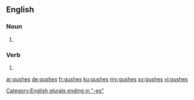 ==English==

===Noun===
{{head|en|plural}}

# {{plural of|gush|lang=en}}

===Verb===
{{head|en|verb form}}

# {{en-third-person singular of|gush}}

[[Category:English plurals ending in "-es"]]

[[ar:gushes]]
[[de:gushes]]
[[fr:gushes]]
[[ku:gushes]]
[[my:gushes]]
[[sv:gushes]]
[[vi:gushes]]